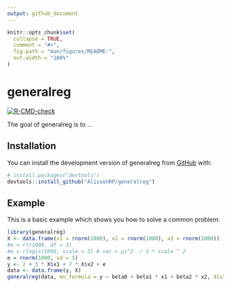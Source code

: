 ```yaml
---
output: github_document
---
```


<!-- README.md is generated from README.Rmd. Please edit that file -->

```r
knitr::opts_chunk$set(
  collapse = TRUE,
  comment = "#>",
  fig.path = "man/figures/README-",
  out.width = "100%"
)
```

# generalreg

<!-- badges: start -->
[![R-CMD-check](https://github.com/AlissonRP/generalreg/actions/workflows/R-CMD-check.yaml/badge.svg)](https://github.com/AlissonRP/generalreg/actions/workflows/R-CMD-check.yaml)
<!-- badges: end -->

The goal of generalreg is to ...

## Installation

You can install the development version of generalreg from [GitHub](https://github.com/) with:

``` r
# install.packages("devtools")
devtools::install_github("AlissonRP/generalreg")
```

## Example

This is a basic example which shows you how to solve a common problem:

```r
library(generalreg)
X <- data.frame(x1 = rnorm(1000), x2 = rnorm(1000), x3 = rnorm(1000))
#e = rt(1000, df = 3)
#e = rlogis(1000, scale = 3) # var = pi^2  / 3 * scale ^ 2
e = rnorm(1000, sd = 5)
y <- 2 + 3 * X$x1 + 7 * X$x2 + e
data <- data.frame(y, X)
generalreg(data, mu_formula = y ~ beta0 + beta1 * x1 + beta2 * x2, dist='normal')

```


